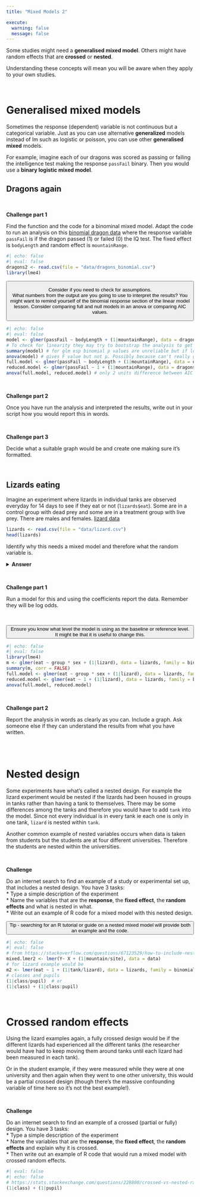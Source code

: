 ```yaml
---
title: "Mixed Models 2"

execute: 
  warning: false
  message: false
---
```


Some studies might need a **generalised mixed model**. Others might have random effects that are **crossed** or **nested**. 

Understanding these concepts will mean you will be aware when they apply to your own studies.

<br>



# Generalised mixed models

Sometimes the response (dependent) variable is not continuous but a categorical variable. Just as you can use alternative **generalized** models instead of lm such as logistic or poisson, you can use other **generalised mixed** models.

For example, imagine each of our dragons was scored as passing or failing the intelligence test making the response `passFail` binary. Then you would use a **binary logistic mixed model**. 

## Dragons again

<br>

**Challenge part 1**

Find the function and the code for a binominal mixed model. Adapt the code to run an analysis on this [binomial dragon data](./data/dragons_binomial.csv) where the response variable `passFail` is if the dragon passed (1) or failed (0) the IQ test. The fixed effect is `bodyLength` and random effect is `mountainRange`. 

```r
#| echo: false
#| eval: false
dragons2 <- read.csv(file = "data/dragons_binomial.csv")
library(lme4)
```

<button type="button" class="btn btn-success">

Consider if you need to check for assumptions.  
What numbers from the output are you going to use to interpret the results? You might want to remind yourself of the binomial response section of the linear model lesson. 
Consider comparing full and null models in an anova or comparing AIC values.  

</button>

```r
#| echo: false
#| eval: false
model <- glmer(passFail ~ bodyLength + (1|mountainRange), data = dragons2, family = binomial)
# To check for linearity they may try to bootstrap the analysis to get a better graph like in the binomial generalised linear model.
summary(model) # for glm esp binomial p values are unreliable but if look at the estimate for bodylength is pretty much 0.
anova(model) # gives F value but not p. Possibly because can't really get p values for mixed models.
full.model <- glmer(passFail ~ bodyLength + (1|mountainRange), data = dragons2, family = binomial)
reduced.model <- glmer(passFail ~ 1 + (1|mountainRange), data = dragons2, family = binomial)
anova(full.model, reduced.model) # only 2 units difference between AIC and p values is 0.9469 so not effect
```

<br>

**Challenge part 2**

Once you have run the analysis and interpreted the results, write out in your script how you would report this in words. 

<br>

**Challenge part 3**

Decide what a suitable graph would be and create one making sure it's formatted.


<br>

## Lizards eating

Imagine an experiment where lizards in individual tanks are observed everyday for 14 days to see if they eat or not (`lizards$eat`). Some are in a control group with dead prey and some are in a treatment group with live prey. There are males and females. [lizard data](./data/lizard.csv)

```r
lizards <- read.csv(file = "data/lizard.csv")
head(lizards)
```


Identify why this needs a mixed model and therefore what the random variable is.

<details>
  <summary>**Answer**</summary>

We need to control for the differences among individual animals because we have repeated measures. In other words the measurements are not independent because some of them come from the same individual lizard. Therefore, `lizard` is the random variable.
</details>

<br>

**Challenge part 1**

Run a model for this and using the coefficients report the data. Remember they will be log odds.

<br>

<button type="button" class="btn btn-success">

Ensure you know what level the model is using as the baseline or reference level. It might be that it is useful to change this.  
</button>


```r
#| echo: false
#| eval: false
library(lme4)
m <- glmer(eat ~ group * sex + (1|lizard), data = lizards, family = binomial)
summary(m, corr = FALSE)
full.model <- glmer(eat ~ group * sex + (1|lizard), data = lizards, family = binomial)
reduced.model <- glmer(eat ~ 1 + (1|lizard), data = lizards, family = binomial)
anova(full.model, reduced.model)
```

<br>

**Challenge part 2**

Report the analysis in words as clearly as you can. Include a graph. Ask someone else if they can understand the results from what you have written.


<br>
<br>

# Nested design

Some experiments have what's called a nested design. For example the lizard experiment would be nested if the lizards had been housed in groups in tanks rather than having a tank to themselves. There may be some differences among the tanks and therefore you would have to add `tank` into the model. Since not every individual is in every tank ie each one is only in one tank,  `lizard` is nested within `tank`.

Another common example of nested variables occurs when data is taken from students but the students are at four different universities. Therefore the students are nested within the universities.

<br>

**Challenge**

Do an internet search to find an example of a study or experimental set up, that includes a nested design. You have 3 tasks:  
* Type a simple description of the experiment  
* Name the variables that are the **response**, the **fixed effect**, the **random effects** and what is nested in what.  
* Write out an example of R code for a mixed model with this nested design. 

<button type="button" class="btn btn-success">

Tip - searching for an R tutorial or guide on a nested mixed model will provide both an example and the code.
</button>



```r
#| echo: false
#| eval: false
# from https://stackoverflow.com/questions/67123529/how-to-include-nested-effects-in-mixed-effect-model-with-lme4-package
mixed.lmer2 <- lmer(Y~ X + (1|mountain/site), data = data)
# for lizard example would be
m2 <- lmer(eat ~ 1 + (1|tank/lizard), data = lizards, family = binomial)
# classes and pupils
(1|class/pupil)  # or  
(1|class) + (1|class:pupil)
```



<br>

# Crossed random effects

Using the lizard examples again, a fully crossed design would be if the different lizards had experienced all the different tanks (the researcher would have had to keep moving them around tanks until each lizard had been measured in each tank).

Or in the student example, if they were measured while they were at one university and then again when they went to one other university, this would be a partial crossed design (though there's the massive confounding variable of time here so it's not the best example!).

<br>

**Challenge**

Do an internet search to find an example of a crossed (partial or fully) design. You have 3 tasks:  
* Type a simple description of the experiment  
* Name the variables that are the **response**, the **fixed effect**, the **random effects** and explain why it is crossed.  
* Then write out an example of R code that would run a mixed model with crossed random effects.

```r
#| eval: false
#| echo: false
# https://stats.stackexchange.com/questions/228800/crossed-vs-nested-random-effects-how-do-they-differ-and-how-are-they-specified
(1|class) + (1|pupil)
```

<br>

<br>
